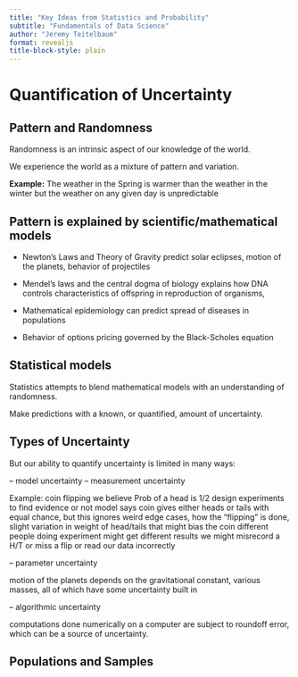 ```yaml
---
title: "Key Ideas from Statistics and Probability"
subtitle: "Fundamentals of Data Science"
author: "Jeremy Teitelbaum"
format: revealjs
title-block-style: plain
---
```


# Quantification of Uncertainty

## Pattern and Randomness

Randomness is an intrinsic aspect of our knowledge of the world.

We experience the world as a mixture of pattern and variation.

**Example:** The weather in the Spring is warmer than the weather in the winter but the weather on any given day is unpredictable

## Pattern is explained by scientific/mathematical models

- Newton's Laws and Theory of Gravity predict solar eclipses, motion of the planets, behavior of projectiles

- Mendel's laws and the central dogma of biology explains how DNA
controls characteristics of offspring in reproduction of organisms, 

- Mathematical epidemiology can predict spread of diseases in populations

- Behavior of options pricing governed by the Black-Scholes equation

## Statistical models

Statistics attempts to blend mathematical models with an understanding of randomness.

Make predictions with a known, or quantified, amount of uncertainty.

## Types of Uncertainty

But our ability to quantify uncertainty is limited in many ways:

-- model uncertainty
-- measurement uncertainty

Example: coin flipping
we believe Prob of a head is 1/2
design experiments to find evidence or not
model says coin gives either heads or tails with equal chance, but this ignores weird edge
cases, how the "flipping" is done, slight variation in weight of head/tails that might bias the coin
different people doing experiment might get different results
we might misrecord a H/T or miss a flip or read our data incorrectly


-- parameter uncertainty

motion of the planets depends on the gravitational constant, various masses, all of which have
some uncertainty built in

-- algorithmic uncertainty

computations done numerically on a computer are subject to roundoff error, which can be a source
of uncertainty.





## Populations and Samples

